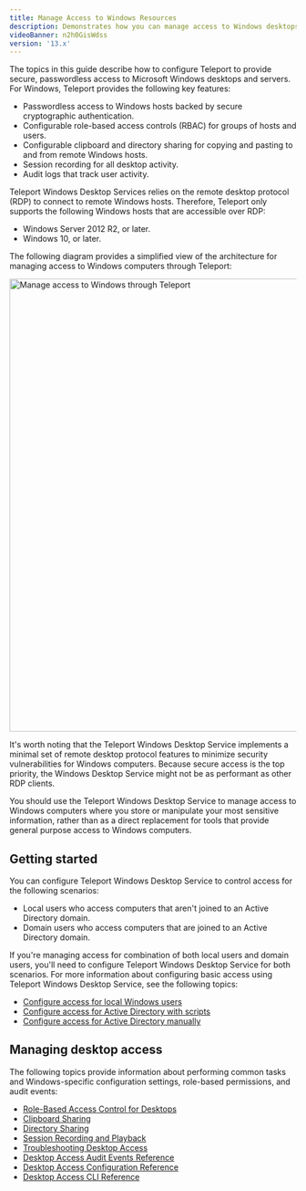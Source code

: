 ```yaml
---
title: Manage Access to Windows Resources
description: Demonstrates how you can manage access to Windows desktops with Teleport.
videoBanner: n2h0GisWdss
version: '13.x'
---
```


The topics in this guide describe how to configure Teleport to provide secure, passwordless
access to Microsoft Windows desktops and servers. For Windows, Teleport provides the
following key features:

- Passwordless access to Windows hosts backed by secure cryptographic authentication.
- Configurable role-based access controls (RBAC) for groups of hosts and users.
- Configurable clipboard and directory sharing for copying and pasting to and from
  remote Windows hosts.
- Session recording for all desktop activity.
- Audit logs that track user activity.

Teleport Windows Desktop Services relies on the remote desktop protocol (RDP) to connect to
remote Windows hosts. Therefore, Teleport only supports the following Windows hosts that are
accessible over RDP:

- Windows Server 2012 R2, or later.
- Windows 10, or later.

The following diagram provides a simplified view of the architecture for managing
access to Windows computers through Teleport:

<img src="/assets/windows-desktop-service-overview-22fc9fecf9.png" alt="Manage access to Windows through Teleport" width="580" height="794" />

It's worth noting that the Teleport Windows Desktop Service implements a minimal set
of remote desktop protocol features to minimize security vulnerabilities for Windows
computers. Because secure access is the top priority, the Windows Desktop Service
might not be as performant as other RDP clients.

You should use the Teleport Windows Desktop Service to manage access
to Windows computers where you store or manipulate your most sensitive information,
rather than as a direct replacement for tools that provide general purpose access
to Windows computers.

## Getting started

You can configure Teleport Windows Desktop Service to control access for the following
scenarios:

- Local users who access computers that aren't joined to an Active Directory domain.
- Domain users who access computers that are joined to an Active Directory domain.

If you're managing access for combination of both local users and domain users, you'll
need to configure Teleport Windows Desktop Service for both scenarios. For more
information about configuring basic access using Teleport Windows Desktop Service, see
the following topics:

- [Configure access for local Windows users](/docs/ver/13.x/desktop-access/getting-started)
- [Configure access for Active Directory with scripts](/docs/ver/13.x/desktop-access/active-directory)
- [Configure access for Active Directory manually](/docs/ver/13.x/desktop-access/active-directory-manual)

## Managing desktop access

The following topics provide information about performing common tasks and
Windows-specific configuration settings, role-based permissions, and audit events:

- [Role-Based Access Control for Desktops](/docs/ver/13.x/desktop-access/rbac)
- [Clipboard Sharing](/docs/ver/13.x/desktop-access/reference/clipboard)
- [Directory Sharing](/docs/ver/13.x/desktop-access/directory-sharing)
- [Session Recording and Playback](/docs/ver/13.x/desktop-access/reference/sessions)
- [Troubleshooting Desktop Access](/docs/ver/13.x/desktop-access/troubleshooting)
- [Desktop Access Audit Events Reference](/docs/ver/13.x/desktop-access/reference/audit)
- [Desktop Access Configuration Reference](/docs/ver/13.x/desktop-access/reference/configuration)
- [Desktop Access CLI Reference](/docs/ver/13.x/desktop-access/reference/cli)

